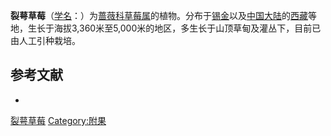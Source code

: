 {{Speciesbox
| name = 裂萼草莓
| status = 
| status_system = 
| image =
| genus = Fragaria
| species = daltoniana
| authority = J. Gay
}}

'''裂萼草莓'''（[[学名|学名]]：{{lang|la|''Fragaria daltoniana''}}）为[[蔷薇科|蔷薇科]][[草莓属|草莓属]]的植物。分布于[[锡金|锡金]]以及[[中国大陆|中国大陆]]的[[西藏|西藏]]等地，生长于海拔3,360米至5,000米的地区，多生长于山顶草甸及灌丛下，目前已由人工引种栽培。

== 参考文献 ==
<div class="references-small">
* {{cite web| url =http://www.bioinfo.cn/db05/KmzwSpecies.php?action=view&id=19054| title =裂萼草莓| work =《中国高等植物数据库全库》| publisher =中国科学院微生物研究所| author =昆明植物研究所| accessdate =2009-02-25| deadurl =yes| archiveurl =https://web.archive.org/web/20150407063426/http://www.bioinfo.cn/db05/KmzwSpecies.php?action=view&id=19054| archivedate =2015-04-07| df =}}
</div>

{{Fragaria}}
{{Taxonbar|from=Q3269723}}

[[Category:草莓属|裂萼草莓]]
[[Category:附果|Category:附果]]


{{植物小作品}}